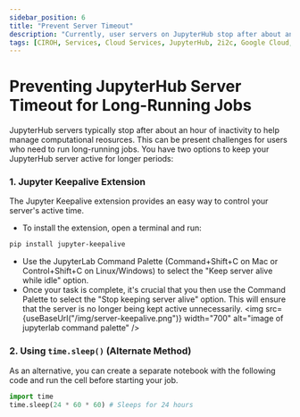 ```yaml
---
sidebar_position: 6
title: "Prevent Server Timeout"
description: "Currently, user servers on JupyterHub stop after about an hour of inactivity. While this helps save costs, it can be problematic for long-running jobs if there is no active interaction with the notebook."
tags: [CIROH, Services, Cloud Services, JupyterHub, 2i2c, Google Cloud, Education]
---
```



# Preventing JupyterHub Server Timeout for Long-Running Jobs

JupyterHub servers typically stop after about an hour of inactivity to help manage computational reosurces. This can be present challenges for users who need to run long-running jobs. You have two options to keep your JupyterHub server active for longer periods:


### 1. Jupyter Keepalive Extension

The Jupyter Keepalive extension provides an easy way to control your server's active time. 
- To install the extension, open a terminal and run:

```bash
pip install jupyter-keepalive
```

- Use the JupyterLab Command Palette (Command+Shift+C on Mac or Control+Shift+C on Linux/Windows) to select the "Keep server alive while idle" option. 
- Once your task is complete, it's crucial that you then use the Command Palette to select the "Stop keeping server alive" option. This will ensure that the server is no longer being kept active unnecessarily.
<img src={useBaseUrl("/img/server-keepalive.png")} width="700" alt="image of jupyterlab command palette" />

### 2. Using `time.sleep()` (Alternate Method)

As an alternative, you can create a separate notebook with the following code and run the cell before starting your job.

```python
import time
time.sleep(24 * 60 * 60) # Sleeps for 24 hours
```

